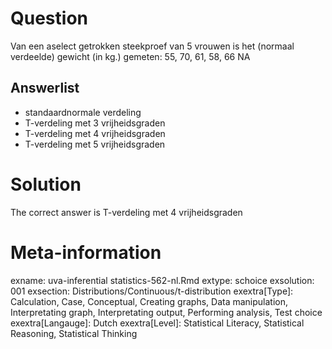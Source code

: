 Question
========

Van een aselect getrokken steekproef van 5 vrouwen is het (normaal verdeelde) gewicht (in kg.) gemeten:
55, 70, 61, 58, 66
NA

Answerlist
----------
* standaardnormale verdeling
* T-verdeling met 3 vrijheidsgraden
* T-verdeling met 4 vrijheidsgraden
* T-verdeling met 5 vrijheidsgraden

Solution
========

The correct answer is  T-verdeling met 4 vrijheidsgraden 

Meta-information
================
exname: uva-inferential statistics-562-nl.Rmd 
extype: schoice 
exsolution: 001 
exsection: Distributions/Continuous/t-distribution
exextra[Type]: Calculation, Case, Conceptual, Creating graphs, Data manipulation, Interpretating graph, Interpretating output, Performing analysis, Test choice 
exextra[Langauge]: Dutch 
exextra[Level]: Statistical Literacy, Statistical Reasoning, Statistical Thinking 
